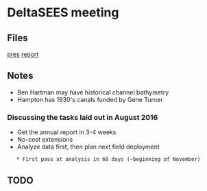 = DeltaSEES meeting =
== Files ==
[[file:~/Documents/05_meetings/20_deltaSEES/2017-08-08/pres.odp|pres]]
[[file:~/Documents/05_meetings/20_deltaSEES/2017-08-08/data_analysis_report_20170808.pdf|report]]

== Notes ==
* Ben Hartman may have historical channel bathymetry
* Hampton has 1930's canals funded by Gene Turner

=== Discussing the tasks laid out in August 2016 ===
* Get the annual report in 3-4 weeks
* No-cost extensions
* Analyze data first, then plan next field deployment
	* First pass at analysis in 60 days (~beginning of November)

== TODO ==

